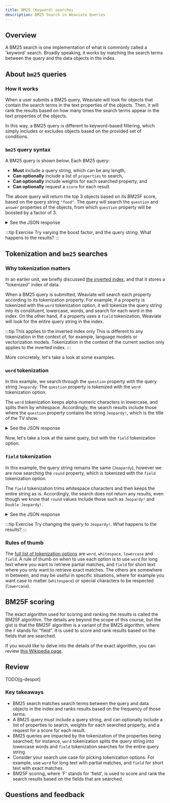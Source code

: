```yaml
---
title: BM25 (Keyword) searches
description: BM25 Search in Weaviate Queries
---
```




[//]: # (<img src={imageUrl} alt="Image alt" width="75%"/>)

## <i class="fa-solid fa-square-chevron-right"></i> Overview

A BM25 search is one implementation of what is commonly called a 'keyword' search. Broadly speaking, it works by matching the search terms between the query and the data objects in the index.

## <i class="fa-solid fa-square-chevron-right"></i> About `bm25` queries

### <i class="fa-solid fa-chalkboard"></i> How it works

When a user submits a BM25 query, Weaviate will look for objects that contain the search terms in the text properties of the objects. Then, it will rank the results based on how many times the search terms appear in the text properties of the objects.

In this way, a BM25 query is different to keyword-based filtering, which simply includes or excludes objects based on the provided set of conditions.

### <i class="fa-solid fa-code"></i> `bm25` query syntax

A BM25 query is shown below. Each BM25 query:

- **Must** include a query string, which can be any length,
- **Can optionally** include a list of `properties` to search,
- **Can optionally** include weights for each searched property, and
- **Can optionally** request a `score` for each result.

<Tabs groupId="languages">
<TabItem value="py" label="Python">
<FilteredTextBlock
  text={PythonCodeExample}
  startMarker="# GenericBM25Query"
  endMarker="# END GenericBM25Query"
  language="py"
/>
</TabItem>
</Tabs>

The above query will return the top 3 objects based on its BM25F score, based on the query string `"food"`. The query will search the `question` and `answer` properties of the objects, from which `question` property will be boosted by a factor of 3.

<details>
  <summary><i class="fa-solid fa-radar"></i> See the JSON response</summary>

<FilteredTextBlock
  text={PythonCodeExample}
  startMarker="# Expected GenericBM25Query results"
  endMarker="# END Expected GenericBM25Query results"
  language="py"
/>

</details>

:::tip Exercise
Try varying the boost factor, and the query string. What happens to the results?
:::

## <i class="fa-solid fa-square-chevron-right"></i> Tokenization and `bm25` searches

### <i class="fa-solid fa-chalkboard"></i> Why tokenization matters

In an earlier unit, we briefly discussed [the inverted index](../103_schema_and_imports/10_data_structure.mdx#inverted-indexes), and that it stores a "tokenized" index of data.

When a BM25 query is submitted, Weaviate will search each property according to its tokenization property. For example, if a property is tokenized with the `word` tokenization option, it will tokenize the query string into its constituent, lowercase, words, and search for each word in the index. On the other hand, if a property uses a `field` tokenization, Weaviate will look for the entire query string in the index.

:::tip This applies to the inverted index only
This is different to any tokenization in the context of, for example, language models or vectorization models. Tokenization in the context of the current section only applies to the inverted index.
:::

More concretely, let's take a look at some examples.

### <i class="fa-solid fa-code"></i> `word` tokenization

In this example, we search through the `question` property with the query string `Jeopardy`. The `question` property is tokenized with the `word` tokenization option.

<Tabs groupId="languages">
<TabItem value="py" label="Python">
<FilteredTextBlock
  text={PythonCodeExample}
  startMarker="# BM25WithWordTokenization"
  endMarker="# END BM25WithWordTokenization"
  language="py"
/>
</TabItem>
</Tabs>

The `word` tokenization keeps alpha-numeric characters in lowercase, and splits them by whitespace. Accordingly, the search results include those where the `question` property contains the string `Jeopardy!`, which is the title of the TV show.

<details>
  <summary><i class="fa-solid fa-radar"></i> See the JSON response</summary>

<FilteredTextBlock
  text={PythonCodeExample}
  startMarker="# Expected BM25WithWordTokenization results"
  endMarker="# END Expected BM25WithWordTokenization results"
  language="py"
/>

</details>

Now, let's take a look at the same query, but with the `field` tokenization option.

### <i class="fa-solid fa-code"></i> `field` tokenization

In this example, the query string remains the same (`Jeopardy`), however we are now searching the `round` property, which is tokenized with the `field` tokenization option.

<Tabs groupId="languages">
<TabItem value="py" label="Python">
<FilteredTextBlock
  text={PythonCodeExample}
  startMarker="# BM25WithFieldTokenization"
  endMarker="# END BM25WithFieldTokenization"
  language="py"
/>
</TabItem>
</Tabs>

The `field` tokenization trims whitespace characters and then keeps the entire string as is. Accordingly, the search does not return any results, even though we know that `round` values include those such as `Jeopardy!` and `Double Jeopardy!`.

<details>
  <summary><i class="fa-solid fa-radar"></i> See the JSON response</summary>

<FilteredTextBlock
  text={PythonCodeExample}
  startMarker="# Expected BM25WithFieldTokenization results"
  endMarker="# END Expected BM25WithFieldTokenization results"
  language="py"
/>

</details>

:::tip Exercise
Try changing the query to `Jeopardy!`. What happens to the results?
:::

### <i class="fa-solid fa-chalkboard"></i> Rules of thumb

The [full list of tokenization options](/weaviate/config-refs/schema/index.md#property-tokenization) are `word`, `whitespace`, `lowercase` and `field`. A rule of thumb on when to use each option is to use `word` for long text where you want to retrieve partial matches, and `field` for short text where you only want to retrieve exact matches. The others are somewhere in between, and may be useful in specific situations, where for example you want case to matter (`whitespace`) or special characters to be respected (`lowercase`).

## <i class="fa-solid fa-square-chevron-right"></i> BM25F scoring

The exact algorithm used for scoring and ranking the results is called the BM25F algorithm. The details are beyond the scope of this course, but the gist is that the BM25F algorithm is a variant of the BM25 algorithm, where the `F` stands for "field". It is used to score and rank results based on the fields that are searched.

If you would like to delve into the details of the exact algorithm, you can review [this Wikipedia page](https://en.wikipedia.org/wiki/Okapi_BM25#Modifications).

## <i class="fa-solid fa-square-chevron-right"></i> Review

TODO[g-despot]

### <i class="fa-solid fa-lightbulb-on"></i> Key takeaways

- BM25 search matches search terms between the query and data objects in the index and ranks results based on the frequency of those terms.
- A BM25 query must include a query string, and can optionally include a list of properties to search, weights for each searched property, and a request for a score for each result.
- BM25 queries are impacted by the tokenization of the properties being searched; for instance, `word` tokenization splits the query string into lowercase words and `field` tokenization searches for the entire query string.
- Consider your search use case for picking tokenization options. For example, use `word` for long text with partial matches, and `field` for short text with exact matches.
- BM25F scoring, where 'F' stands for 'field', is used to score and rank the search results based on the fields that are searched.

## Questions and feedback


<DocsFeedback/>

